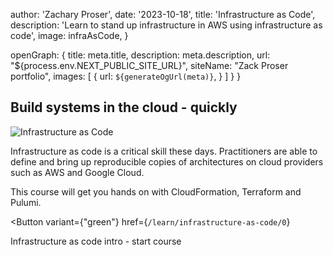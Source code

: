 
  author: 'Zachary Proser',
  date: '2023-10-18',
  title: 'Infrastructure as Code', 
  description: 'Learn to stand up infrastructure in AWS using infrastructure as code',
  image: infraAsCode, 
}

  openGraph: {
    title: meta.title,
    description: meta.description,
    url: "${process.env.NEXT_PUBLIC_SITE_URL}", 
    siteName: "Zack Proser portfolio",
    images: [
      {
        url: `${generateOgUrl(meta)}`,
      }
    ]
  }
}


## Build systems in the cloud - quickly 

<Image src={infraAsCode} alt="Infrastructure as Code" />

Infrastructure as code is a critical skill these days. Practitioners are able to define and bring up reproducible copies of architectures on cloud providers 
such as AWS and Google Cloud.

This course will get you hands on with CloudFormation, Terraform and Pulumi. 

<Button 
  variant={"green"}
  href={`/learn/infrastructure-as-code/0`}
>
Infrastructure as code intro - start course
</Button>

